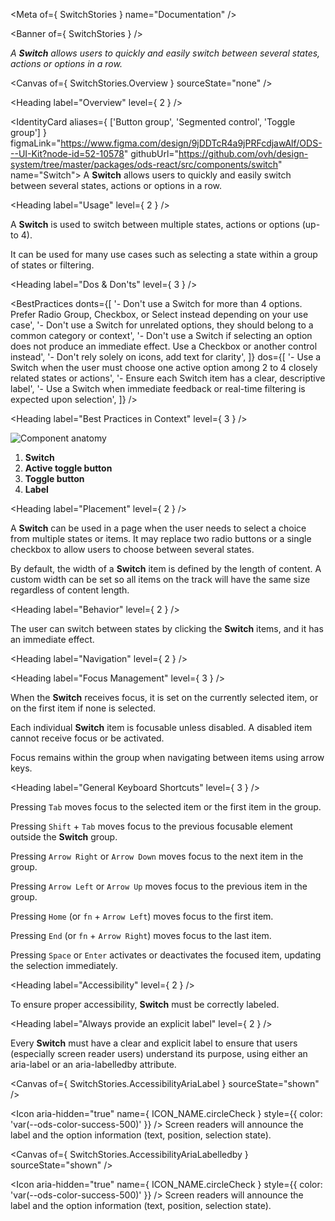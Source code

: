 
<Meta of={ SwitchStories } name="Documentation" />

<Banner of={ SwitchStories } />

_A **Switch** allows users to quickly and easily switch between several states, actions or options in a row._

<Canvas of={ SwitchStories.Overview } sourceState="none" />

<Heading label="Overview" level={ 2 } />

<IdentityCard aliases={ ['Button group', 'Segmented control', 'Toggle group'] }
              figmaLink="https://www.figma.com/design/9jDDTcR4a9jPRFcdjawAlf/ODS---UI-Kit?node-id=52-10578"
              githubUrl="https://github.com/ovh/design-system/tree/master/packages/ods-react/src/components/switch"
              name="Switch">
  A **Switch** allows users to quickly and easily switch between several states, actions or options in a row.
</IdentityCard>

<Heading label="Usage" level={ 2 } />

A **Switch** is used to switch between multiple states, actions or options (up-to 4).

It can be used for many use cases such as selecting a state within a group of states or filtering.

<Heading label="Dos & Don'ts" level={ 3 } />

<BestPractices
  donts={[
    '- Don\'t use a Switch for more than 4 options. Prefer Radio Group, Checkbox, or Select instead depending on your use case',
    '- Don\'t use a Switch for unrelated options, they should belong to a common category or context',
    '- Don\'t use a Switch if selecting an option does not produce an immediate effect. Use a Checkbox or another control instead',
    '- Don\'t rely solely on icons, add text for clarity',
  ]}
  dos={[
    '- Use a Switch when the user must choose one active option among 2 to 4 closely related states or actions',
    '- Ensure each Switch item has a clear, descriptive label',
    '- Use a Switch when immediate feedback or real-time filtering is expected upon selection',
  ]}
/>

<Heading label="Best Practices in Context" level={ 3 } />

![Component anatomy](components/switch/anatomy.png "Component anatomy")

1. **Switch**
2. **Active toggle button**
3. **Toggle button**
4. **Label**

<Heading label="Placement" level={ 2 } />

A **Switch** can be used in a page when the user needs to select a choice from multiple states or items.
It may replace two radio buttons or a single checkbox to allow users to choose between several states.

By default, the width of a **Switch** item is defined by the length of content.
A custom width can be set so all items on the track will have the same size regardless of content length.

<Heading label="Behavior" level={ 2 } />

The user can switch between states by clicking the **Switch** items, and it has an immediate effect.

<Heading label="Navigation" level={ 2 } />

<Heading label="Focus Management" level={ 3 } />

When the **Switch** receives focus, it is set on the currently selected item, or on the first item if none is selected.

Each individual **Switch** item is focusable unless disabled. A disabled item cannot receive focus or be activated.

Focus remains within the group when navigating between items using arrow keys.

<Heading label="General Keyboard Shortcuts" level={ 3 } />

Pressing `Tab` moves focus to the selected item or the first item in the group.

Pressing `Shift` + `Tab` moves focus to the previous focusable element outside the **Switch** group.

Pressing `Arrow Right` or `Arrow Down` moves focus to the next item in the group.

Pressing `Arrow Left` or `Arrow Up` moves focus to the previous item in the group.

Pressing `Home` (or `fn` + `Arrow Left`) moves focus to the first item.

Pressing `End` (or `fn` + `Arrow Right`) moves focus to the last item.

Pressing `Space` or `Enter` activates or deactivates the focused item, updating the selection immediately.

<Heading label="Accessibility" level={ 2 } />

To ensure proper accessibility, **Switch** must be correctly labeled.

<Heading label="Always provide an explicit label" level={ 2 } />

Every **Switch** must have a clear and explicit label to ensure that users (especially screen reader users) understand its purpose,
using either an <ExternalLink href="https://developer.mozilla.org/en-US/docs/Web/Accessibility/ARIA/Reference/Attributes/aria-label">aria-label</ExternalLink>
or an <ExternalLink href="https://developer.mozilla.org/en-US/docs/Web/Accessibility/ARIA/Reference/Attributes/aria-labelledby">aria-labelledby</ExternalLink> attribute.

<Canvas of={ SwitchStories.AccessibilityAriaLabel } sourceState="shown" />

<Icon aria-hidden="true"
      name={ ICON_NAME.circleCheck }
      style={{ color: 'var(--ods-color-success-500)' }} /> Screen readers will announce the label and the option information (text, position, selection state).

<Canvas of={ SwitchStories.AccessibilityAriaLabelledby } sourceState="shown" />

<Icon aria-hidden="true"
      name={ ICON_NAME.circleCheck }
      style={{ color: 'var(--ods-color-success-500)' }} /> Screen readers will announce the label and the option information (text, position, selection state).
